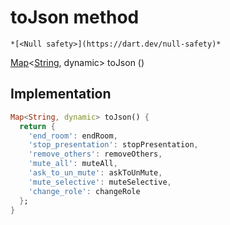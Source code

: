 # toJson method

    *[<Null safety>](https://dart.dev/null-safety)*

[Map](https://api.flutter.dev/flutter/dart-core/Map-class.html)&lt;[String](https://api.flutter.dev/flutter/dart-core/String-class.html), dynamic> toJson
()

## Implementation

```dart
Map<String, dynamic> toJson() {
  return {
    'end_room': endRoom,
    'stop_presentation': stopPresentation,
    'remove_others': removeOthers,
    'mute_all': muteAll,
    'ask_to_un_mute': askToUnMute,
    'mute_selective': muteSelective,
    'change_role': changeRole
  };
}
```
